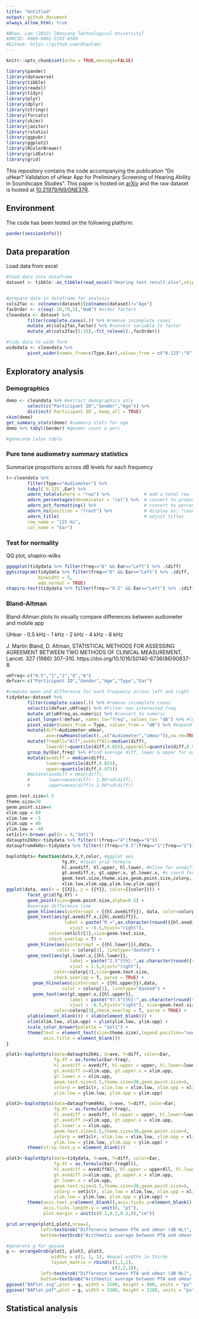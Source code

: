 ```yaml
---
title: "Untitled"
output: github_document
always_allow_html: true

#Bhan, Lam (2022) [Nanyang Technological University]
#ORCID: 0000-0001-5193-6560
#GitHub: https://github.com/bhanlam/
---
```


```r
knitr::opts_chunk$set(echo = TRUE,message=FALSE)

library(pander)
library(dataverse)
library(tibble)
library(readxl)
library(tidyr)
library(plyr)
library(dplyr)
library(stringr)
library(forcats)
library(skimr)
library(janitor)
library(rstatix)
library(ggpubr)
library(ggplot2)
library(RColorBrewer)
library(gridExtra)
library(grid)
```

This repository contains the code accompanying the publication "Do uHear? Validation of uHear App for Preliminary Screening of Hearing Ability in Soundscape Studies". This paper is hosted on [arXiv]() and the raw dataset is hosted at [10.21979/N9/0NE37R](https://doi.org/10.21979/N9/0NE37R).

## Environment

The code has been tested on the following platform.

```r
pander(sessionInfo())
```

## Data preparation

Load data from excel

```r
#load data into dataframe
dataset <- tibble::as_tibble(read_excel("Hearing test result.xlsx",skip = 0))


#prepare data in dataframe for analysis
cols2fac <- colnames(dataset)[colnames(dataset)!="Age"]
facOrder <- c(seq(-10,70,5),"NaN") #order factors
cleandata <- dataset %>% 
        filter(complete.cases(.)) %>% #remove incomplete cases
        mutate_at(cols2fac,factor) %>% #convert variable to factor 
        mutate_at(cols2fac[5:15],~fct_relevel(.,facOrder))

#tidy data to wide form
widedata <- cleandata %>%
        pivot_wider(names_from=c(Type,Ear),values_from = c("0.125":"8"))

```

## Exploratory analysis

### Demographics

```r
demo <- cleandata %>% #extract demographics only
        select(c("Participant ID","Gender","Age")) %>%
        distinct(`Participant ID`,.keep_all = TRUE)
skim(demo)
get_summary_stats(demo) #summary stats for age
demo %>% tabyl(Gender) #gender count w perc

#generate latex table

```
### Pure tone audiometry summary statistics

Summarize proportions across dB levels for each frequency

```r

t<-cleandata %>% 
        filter(Type=="Audiometer") %>%
        tabyl(`0.125`,Ear) %>%
        adorn_totals(where = "row") %>%             # add a total row
        adorn_percentages(denominator = "col") %>%  # convert to proportions
        adorn_pct_formatting() %>%                  # convert to percents
        adorn_ns(position = "front") %>%            # display as: "count (percent)"
        adorn_title(                                # adjust titles
        row_name = "125 Hz",
        col_name = "Ear")

```

### Test for normality

QQ plot, shapiro-wilks

```r
ggqqplot(tidydata %>% filter(freq=="6" && Ear=="Left") %>% .$diff)
gghistogram(tidydata %>% filter(freq=="6" && Ear=="Left") %>% .$diff,
            binwidth = 5,
            add.normal = TRUE)
shapiro.test(tidydata %>% filter(freq=="0.5" && Ear=="Left") %>% .$diff)

```


### Bland-Altman

Bland-Altman plots to visually compare differences between audiometer and mobile app

UHear
- 0.5 kHz
- 1 kHz
- 2 kHz
- 4 kHz
- 6 kHz

J. Martin Bland, D. Altman, STATISTICAL METHODS FOR ASSESSING AGREEMENT BETWEEN TWO METHODS OF CLINICAL MEASUREMENT, Lancet. 327 (1986) 307–310. https://doi.org/10.1016/S0140-6736(86)90837-8.

```r

uHfreq<-c("0.5","1","2","4","6")
defvar<-c("Participant ID","Gender","Age","Type","Ear")

#compute mean and difference for each frequency across left and right
tidydata<-dataset %>%
        filter(complete.cases(.)) %>% #remove incomplete cases
        select(c(defvar,uHfreq)) %>% #filter non interested freq
        mutate_at(uHfreq,as.numeric) %>% #convert to numeric
        pivot_longer(!defvar, names_to="freq", values_to= "dB") %>% #long format
        pivot_wider(names_from = Type, values_from = "dB") %>% #expand Type
        mutate(diff=Audiometer-uHear,
               ave=rowMeans(select(.,c("Audiometer","uHear")),na.rm=TRUE)) %>%
        mutate(freqAll="All",avediffAll=median(diff),
               lowerAll=quantile(diff,0.025),upperAll=quantile(diff,0.975)) %>%
        group_by(Ear,freq) %>% #find average diff, lower & upper for each ear and freq
        mutate(avediff = median(diff),
               lower=quantile(diff,0.025),
               upper=quantile(diff,0.975)) 
        #mutate(avediff = mean(diff),
        #       lower=mean(diff)- 1.96*sd(diff),
        #       upper=mean(diff)+ 1.96*sd(diff))

geom.text.size=5.5
theme.size=30
geom.point.size=4
xlim.upp = 60
xlim.low = -5
ylim.upp = 40
ylim.low = -40
set1clr<-brewer.pal(n = 9,"Set1")
dataupto2kHz<-tidydata %>% filter(!(freq=="4"|freq=="6"))
dataupfrom4kHz<-tidydata %>% filter(!(freq=="0.5"|freq=="1"|freq=="2"))

baplotOpts<-function(data,X,Y,color, #ggplot aes
                     fg.XY, #facet grid formula
                     hl.avediff, hl.upper, hl.lower, #hline for avediff, upper, lower
                     gt.avediff.x, gt.upper.x, gt.lower.x, #x coord for geomtext
                     geom.text.size,theme.size,geom.point.size,colorp,
                     xlim.low,xlim.upp,ylim.low,ylim.upp){
ggplot(data, aes(x = {{X}}, y = {{Y}}, color={{color}})) + 
        facet_grid(fg.XY) +
        geom_point(size=geom.point.size,alpha=0.5) +
        #average difference line
        geom_hline(aes(yintercept = {{hl.avediff}}), data, color=colorp[3]) +
        geom_text(aes(gt.avediff.x,{{hl.avediff}},
                      label = paste("M =",as.character(round({{hl.avediff}},2))), 
                        vjust = -0.5,hjust="right"), 
                color=set1clr[3],size=geom.text.size, 
                check_overlap = T) +
        geom_hline(aes(yintercept = {{hl.lower}}),data, 
                   color = colorp[3], linetype="dashed") +
        geom_text(aes(gt.lower.x,{{hl.lower}},
                        label = paste("2.5^{th}:",as.character(round({{hl.lower}},2))), 
                        vjust = 1.5,hjust="right"), 
                  color=colorp[3],size=geom.text.size,
                  check_overlap = T, parse = TRUE) +      
          geom_hline(aes(yintercept = {{hl.upper}}),data, 
                     color = colorp[3], linetype="dashed") +
          geom_text(aes(gt.upper.x,{{hl.upper}},
                        label = paste("97.5^{th}:",as.character(round({{hl.upper}},2))), 
                        vjust = -0.5,hjust="right"), size=geom.text.size,
                  color=colorp[3],check_overlap = T, parse = TRUE) +
        ylab(element_blank()) + xlab(element_blank()) + 
        xlim(xlim.low, xlim.upp) + ylim(ylim.low, ylim.upp) +
        scale_color_brewer(palette = "Set1") +
        theme(text = element_text(size=theme.size),legend.position="none",
              axis.title = element_blank())
}

plot1<-baplotOpts(data=dataupto2kHz, X=ave, Y=diff, color=Ear,
                  fg.XY = as.formula(Ear~freq),
                  hl.avediff = avediff, hl.upper = upper, hl.lower=lower,
                  gt.avediff.x=xlim.upp, gt.upper.x = xlim.upp, 
                  gt.lower.x = xlim.upp,
                  geom.text.size=5.5,theme.size=30,geom.point.size=4,
                  colorp = set1clr, xlim.low = xlim.low, xlim.upp = xlim.upp,
                  ylim.low = ylim.low, ylim.upp = ylim.upp)

plot2<-baplotOpts(data=dataupfrom4kHz, X=ave, Y=diff, color=Ear,
                  fg.XY = as.formula(Ear~freq),
                  hl.avediff = avediff, hl.upper = upper, hl.lower=lower,
                  gt.avediff.x=xlim.upp, gt.upper.x = xlim.upp, 
                  gt.lower.x = xlim.upp,
                  geom.text.size=5.5,theme.size=30,geom.point.size=4,
                  colorp = set1clr, xlim.low = xlim.low, xlim.upp = xlim.upp,
                  ylim.low = ylim.low, ylim.upp = ylim.upp) +
        theme(strip.text.y = element_blank())

plot3<-baplotOpts(data=tidydata, X=ave, Y=diff, color=Ear,
                  fg.XY = as.formula(Ear~freqAll),
                  hl.avediff = avediffAll, hl.upper = upperAll, hl.lower=lowerAll,
                  gt.avediff.x=xlim.upp, gt.upper.x = xlim.upp, 
                  gt.lower.x = xlim.upp,
                  geom.text.size=5.5,theme.size=30,geom.point.size=4,
                  colorp = set1clr, xlim.low = xlim.low, xlim.upp = xlim.upp,
                  ylim.low = ylim.low, ylim.upp = ylim.upp) + 
        theme(axis.text.y=element_blank(),axis.ticks.y=element_blank(),
              axis.ticks.length.y = unit(0, "pt"), 
              plot.margin = unit(c(0.2,0.2,0.2,0),"cm"))

grid.arrange(plot1,plot2,nrow=2,
             left=textGrob("Difference between PTA and uHear (dB HL)", rot = 90, gp = gpar(fontsize = theme.size)),
             bottom=textGrob("Arithmetic average between PTA and uHear (dB HL)", gp = gpar(fontsize = theme.size)))

#generate g for ggsave
g <- arrangeGrob(plot1, plot2, plot3,
                 widths = c(1, 1, 1), #equal widths in thirds
                 layout_matrix = rbind(c(1,1,1),
                                        c(2,2,3)),
             left=textGrob("Difference between PTA and uHear (dB HL)", rot = 90, gp = gpar(fontsize = theme.size)),
             bottom=textGrob("Arithmetic average between PTA and uHear (dB HL)", gp = gpar(fontsize = theme.size))) 
ggsave("BAPlot.svg",plot = g, width = 1500, height = 800, units = "px",scale = 5)
ggsave("BAPlot.pdf",plot = g, width = 1500, height = 1200, units = "px",scale = 3.5)

```

## Statistical analysis





